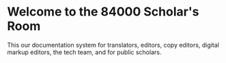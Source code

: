 # Welcome to the 84000 Scholar's Room

This our documentation system for translators, editors, copy editors, digital markup editors, the tech team, and for public scholars.
